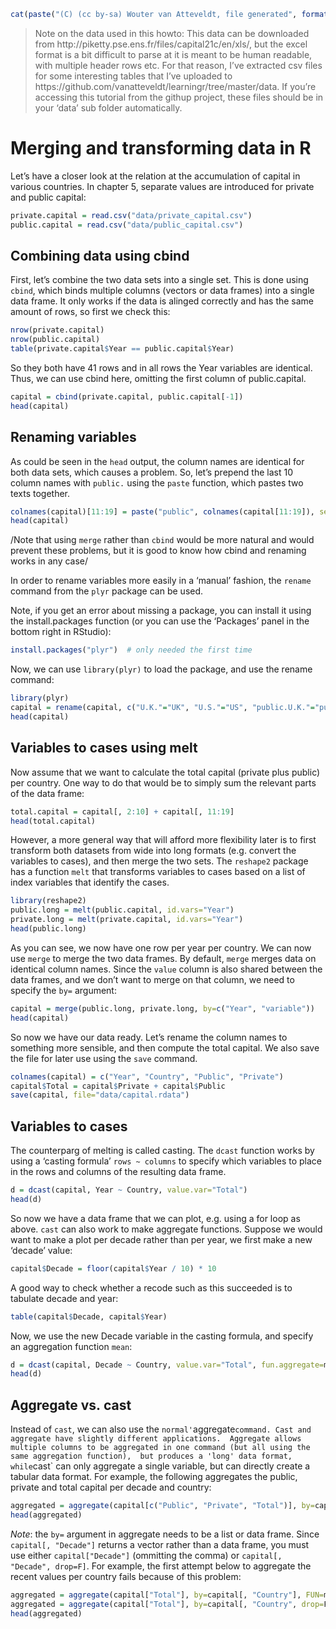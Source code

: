 ```r
cat(paste("(C) (cc by-sa) Wouter van Atteveldt, file generated", format(Sys.Date(), format="%B %d %Y")))
```

> Note on the data used in this howto: 
> This data can be downloaded from http://piketty.pse.ens.fr/files/capital21c/en/xls/, 
> but the excel format is a bit difficult to parse at it is meant to be human readable, with multiple header rows etc. 
> For that reason, I've extracted csv files for some interesting tables that I've uploaded to 
> https://github.com/vanatteveldt/learningr/tree/master/data.
> If you're accessing this tutorial from the githup project, these files should be in your 'data' sub folder automatically.

Merging and transforming data in R
==================================

Let's have a closer look at the relation at the accumulation of capital in various countries.
In chapter 5, separate values are introduced for private and public capital: 

```r
private.capital = read.csv("data/private_capital.csv")
public.capital = read.csv("data/public_capital.csv")
```

Combining data using cbind
----

First, let's combine the two data sets into a single set. 
This is done using `cbind`, which binds multiple columns (vectors or data frames) into a single data frame. 
It only works if the data  is alinged correctly and has the same amount of rows, so first we check this:

```r
nrow(private.capital)
nrow(public.capital)
table(private.capital$Year == public.capital$Year)
```

So they both have 41 rows and in all rows the Year variables are identical. 
Thus, we can use cbind here, omitting the first column of public.capital. 

```r
capital = cbind(private.capital, public.capital[-1])
head(capital)
```

Renaming variables
----

As could be seen in the `head` output, the column names are identical for both data sets, which causes a problem.
So, let's prepend the last 10 column names with `public.` using the `paste` function, which pastes two texts together.

```r
colnames(capital)[11:19] = paste("public", colnames(capital[11:19]), sep=".")
head(capital)
```

/Note that using `merge` rather than `cbind` would be more natural and would prevent these problems, but it is good to know how cbind and renaming works in any case/

In order to rename variables more easily in a 'manual' fashion, the `rename` command from the `plyr` package can be used. 

Note, if you get an error about missing a package, you can install it using the install.packages function (or you can use the 'Packages' panel in the bottom right in RStudio):

```r
install.packages("plyr")  # only needed the first time
```

Now, we can use `library(plyr)` to load the package, and use the rename command:

```r
library(plyr)
capital = rename(capital, c("U.K."="UK", "U.S."="US", "public.U.K."="public.UK", "public.U.S."="public.US"))
head(capital)
```

Variables to cases using melt
----

Now assume that we want to calculate the total capital (private plus public) per country.
One way to do that would be to simply sum the relevant parts of the data frame:

```r
total.capital = capital[, 2:10] + capital[, 11:19]
head(total.capital)
```

However, a more general way that will afford more flexibility later is to first transform both datasets from wide into long formats
(e.g. convert the variables to cases), and then merge the two sets. 
The `reshape2` package has a function `melt` that transforms variables to cases based on a list of index variables that identify the cases.

```r
library(reshape2)
public.long = melt(public.capital, id.vars="Year")
private.long = melt(private.capital, id.vars="Year")
head(public.long)
```

As you can see, we now have one row per year per country. 
We can now use `merge` to merge the two data frames. 
By default, `merge` merges data on identical column names. 
Since the `value` column is also shared between the data frames, 
and we don't want to merge on that column,
we need to specify the `by=` argument:

```r
capital = merge(public.long, private.long, by=c("Year", "variable"))
head(capital)
```

So now we have our data ready. 
Let's rename the column names to something more sensible, and then compute the total capital. 
We also save the file for later use using the `save` command.

```r
colnames(capital) = c("Year", "Country", "Public", "Private")
capital$Total = capital$Private + capital$Public
save(capital, file="data/capital.rdata")
```

Variables to cases
---

The counterparg of melting is called casting.
The `dcast` function works by using a 'casting formula' `rows ~ columns` to specify which variables to place in the rows and columns of the resulting data frame.

```r
d = dcast(capital, Year ~ Country, value.var="Total")
head(d)
```

So now we have a data frame that we can plot, e.g. using a for loop as above. 
`cast` can also work to make aggregate functions.
Suppose we would want to make a plot per decade rather than per year, we first make a new 'decade' value:

```r
capital$Decade = floor(capital$Year / 10) * 10
```

A good way to check whether a recode such as this succeeded is to tabulate decade and year:

```r
table(capital$Decade, capital$Year)
```

Now, we use the new Decade variable in the casting formula, and specify an aggregation function `mean`:

```r
d = dcast(capital, Decade ~ Country, value.var="Total", fun.aggregate=mean)
head(d)
```

Aggregate vs. cast
----

Instead of `cast`, we can also use the `normal' `aggregate` command. Cast and aggregate have slightly different applications. 
Aggregate allows multiple columns to be aggregated in one command (but all using the same aggregation function), 
but produces a 'long' data format, while `cast` can only aggregate a single variable, but can directly create a tabular data format.
For example, the following aggregates the public, private and total capital per decade and country:

```r
aggregated = aggregate(capital[c("Public", "Private", "Total")], by=capital[c("Decade", "Country")], FUN=mean)
head(aggregated)
```

*Note*: the `by=` argument in aggregate needs to be a list or data frame. Since `capital[, "Decade"]` returns a vector rather than a data frame, you must use either `capital["Decade"]` (ommitting the comma) or `capital[, "Decade", drop=F]`. For example, the first attempt below to aggregate the recent values per country fails because of this problem:

```r
aggregated = aggregate(capital["Total"], by=capital[, "Country"], FUN=mean)
aggregated = aggregate(capital["Total"], by=capital[, "Country", drop=F], FUN=mean)
head(aggregated)
```


